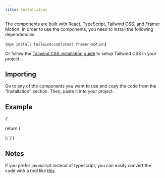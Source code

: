 ```yaml
---
title: Installation
---
```


The components are built with React, TypeScript, Tailwind CSS, and Framer Motion.
In order to use the components, you need to install the following dependencies:

<CodeBlockWrapper className="mt-4" language="bash">{`npm install tailwindcss@latest framer-motion`}</CodeBlockWrapper>

Or follow the [Tailwind CSS installation guide](https://tailwindcss.com/docs/installation) to setup Tailwind CSS in your project.

## Importing

Go to any of the components you want to use and copy the code from the "Installation" section. Then, paste it into your project.

## Example

<CodeBlockWrapper language="tsx">
{`

  return (
    <div className="w-full h-full flex justify-center items-center">
      <LetterSwapForward label="Hover me!" reverse={true} className="italic" />
    </div>
  );
}`}

</CodeBlockWrapper>

## Notes

If you prefer javascript instead of typescript, you can easily convert the code with a tool like [this](https://transform.tools/typescript-to-javascript).
